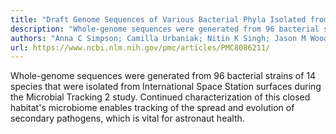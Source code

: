 ```yaml
---
title: "Draft Genome Sequences of Various Bacterial Phyla Isolated from the International Space Station"
description: "Whole-genome sequences were generated from 96 bacterial strains of 14 species that were isolated from International Space Station surfaces during the Microbial Tracking 2 study. Continued characteriza..."
authors: "Anna C Simpson; Camilla Urbaniak; Nitin K Singh; Jason M Wood; Marilyne Debieu; Niamh B O’Hara; Christopher E Mason; Kasthuri Venkateswaran; David Rasko"
url: https://www.ncbi.nlm.nih.gov/pmc/articles/PMC8086211/
---
```


Whole-genome sequences were generated from 96 bacterial strains of 14 species that were isolated from International Space Station surfaces during the Microbial Tracking 2 study. Continued characterization of this closed habitat's microbiome enables tracking of the spread and evolution of secondary pathogens, which is vital for astronaut health.

